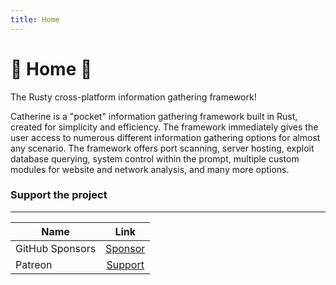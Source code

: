 ```yaml
---
title: Home
---
```


# 🦀 Home 🦀

The Rusty cross-platform information gathering framework!

Catherine is a "pocket" information gathering framework built in Rust, created for simplicity and efficiency. The framework immediately gives the user access to numerous different information gathering options for almost any scenario. The framework offers port scanning, server hosting, exploit database querying, system control within the prompt, multiple custom modules for website and network analysis, and many more options.

### Support the project

---

| Name            |                    Link                               |
| --------------- |:-----------------------------------------------------:|
| GitHub Sponsors |  [Sponsor](https://github.com/sponsors/Hifumi1337/)   |
| Patreon         |  [Support](https://www.patreon.com/SupportHifumi1337) |
